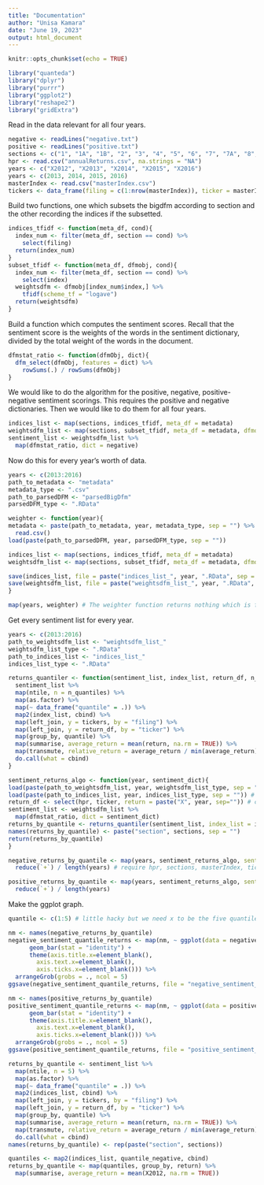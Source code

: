 ```yaml
---
title: "Documentation"
author: "Unisa Kamara"
date: "June 19, 2023"
output: html_document
---
```


```r
knitr::opts_chunk$set(echo = TRUE)
```

```r
library("quanteda")
library("dplyr")
library("purrr")
library("ggplot2")
library("reshape2")
library("gridExtra")
```

Read in the data relevant for all four years.

```r
negative <- readLines("negative.txt")
positive <- readLines("positive.txt")
sections <- c("1", "1A", "1B", "2", "3", "4", "5", "6", "7", "7A", "8", "9", "9A", "9B", "10", "11", "12", "13", "14", "15")
hpr <- read.csv("annualReturns.csv", na.strings = "NA")
years <- c("X2012", "X2013", "X2014", "X2015", "X2016")
years <- c(2013, 2014, 2015, 2016)
masterIndex <- read.csv("masterIndex.csv")
tickers <- data_frame(filing = c(1:nrow(masterIndex)), ticker = masterIndex$TICKER)
```

Build two functions, one which subsets the bigdfm according to section and the other recording the indices if the subsetted.

```r
indices_tfidf <- function(meta_df, cond){
  index_num <- filter(meta_df, section == cond) %>%
    select(filing)
  return(index_num)
}
subset_tfidf <- function(meta_df, dfmobj, cond){
  index_num <- filter(meta_df, section == cond) %>%
    select(index)
  weightsdfm <- dfmobj[index_num$index,] %>%
    tfidf(scheme_tf = "logave")
  return(weightsdfm)
}
```

Build a function which computes the sentiment scores. Recall that the sentiment score is the weights of the words in the sentiment dictionary, divided by the total weight of the words in the document.

```r
dfmstat_ratio <- function(dfmObj, dict){
  dfm_select(dfmObj, features = dict) %>%
    rowSums(.) / rowSums(dfmObj)
}
```

We would like to do the algorithm for the positive, negative, positive-negative sentiment scorings. This requires the positive and negative dictionaries.
Then we would like to do them for all four years. 

```r
indices_list <- map(sections, indices_tfidf, meta_df = metadata)
weightsdfm_list <- map(sections, subset_tfidf, meta_df = metadata, dfmobj = bigdfm)
sentiment_list <- weightsdfm_list %>%
  map(dfmstat_ratio, dict = negative)
```

Now do this for every year's worth of data.

```r
years <- c(2013:2016)
path_to_metadata <- "metadata"
metadata_type <- ".csv"
path_to_parsedDFM <- "parsedBigDfm"
parsedDFM_type <- ".RData"

weighter <- function(year){
metadata <- paste(path_to_metadata, year, metadata_type, sep = "") %>%
  read.csv()
load(paste(path_to_parsedDFM, year, parsedDFM_type, sep = ""))

indices_list <- map(sections, indices_tfidf, meta_df = metadata)
weightsdfm_list <- map(sections, subset_tfidf, meta_df = metadata, dfmobj = bigdfm)

save(indices_list, file = paste("indices_list_", year, ".RData", sep = ""))
save(weightsdfm_list, file = paste("weightsdfm_list_", year, ".RData", sep = ""))
}

map(years, weighter) # The weighter function returns nothing which is fine.
```

Get every sentiment list for every year.

```r
years <- c(2013:2016)
path_to_weightsdfm_list <- "weightsdfm_list_"
weightsdfm_list_type <- ".RData"
path_to_indices_list <- "indices_list_"
indices_list_type <- ".RData"

returns_quantiler <- function(sentiment_list, index_list, return_df, n_quantiles){
  sentiment_list %>%
  map(ntile, n = n_quantiles) %>%
  map(as.factor) %>%
  map(~ data_frame("quantile" = .)) %>%
  map2(index_list, cbind) %>%
  map(left_join, y = tickers, by = "filing") %>%
  map(left_join, y = return_df, by = "ticker") %>%
  map(group_by, quantile) %>%
  map(summarise, average_return = mean(return, na.rm = TRUE)) %>%
  map(transmute, relative_return = average_return / min(average_return) - 1) %>% # quantile 1 is row 1, 2 is row 2, etc. Higher quantile means higher sentiment value.
  do.call(what = cbind)
}

sentiment_returns_algo <- function(year, sentiment_dict){
load(paste(path_to_weightsdfm_list, year, weightsdfm_list_type, sep = "")) # loads into global
load(paste(path_to_indices_list, year, indices_list_type, sep = "")) # loads into global
return_df <- select(hpr, ticker, return = paste("X", year, sep="")) # creates in function namespace so MUST be specified in returns_by_quantile function which would otherwise look in global for return_df
sentiment_list <- weightsdfm_list %>%
  map(dfmstat_ratio, dict = sentiment_dict)
returns_by_quantile <- returns_quantiler(sentiment_list, index_list = indices_list, return_df = return_df, n_quantiles = 5)
names(returns_by_quantile) <- paste("section", sections, sep = "")
return(returns_by_quantile)
}

negative_returns_by_quantile <- map(years, sentiment_returns_algo, sentiment_dict = negative) %>%
  reduce(`+`) / length(years) # require hpr, sections, masterIndex, tickers, dfmstat_ratio

positive_returns_by_quantile <- map(years, sentiment_returns_algo, sentiment_dict = positive) %>%
  reduce(`+`) / length(years)
```

Make the ggplot graph.

```r
quantile <- c(1:5) # little hacky but we need x to be the five quantiles; a proper melt would be the correct method, I think, but i cant get it to work. The problem is that this relies on the ggplot mapping 1 to quantile 1, 2 to quantile 2, etc. which works for c(1:5) but does not work for c("one", "two", "three", "four", "five"), for example, which will sort the character vector alphabetically

nm <- names(negative_returns_by_quantile)
negative_sentiment_quantile_returns <- map(nm, ~ ggplot(data = negative_returns_by_quantile, aes_string(x = quantile, y = .)) +
      geom_bar(stat = "identity") +
      theme(axis.title.x=element_blank(),
        axis.text.x=element_blank(),
        axis.ticks.x=element_blank())) %>%
  arrangeGrob(grobs = ., ncol = 5)
ggsave(negative_sentiment_quantile_returns, file = "negative_sentiment_quantile_returns.png")

nm <- names(positive_returns_by_quantile)
positive_sentiment_quantile_returns <- map(nm, ~ ggplot(data = positive_returns_by_quantile, aes_string(x = quantile, y = .)) +
      geom_bar(stat = "identity") +
      theme(axis.title.x=element_blank(),
        axis.text.x=element_blank(),
        axis.ticks.x=element_blank())) %>%
  arrangeGrob(grobs = ., ncol = 5)
ggsave(positive_sentiment_quantile_returns, file = "positive_sentiment_quantile_returns.png")
```


```r
returns_by_quantile <- sentiment_list %>%
  map(ntile, n = 5) %>%
  map(as.factor) %>%
  map(~ data_frame("quantile" = .)) %>%
  map2(indices_list, cbind) %>%
  map(left_join, y = tickers, by = "filing") %>%
  map(left_join, y = return_df, by = "ticker") %>%
  map(group_by, quantile) %>%
  map(summarise, average_return = mean(return, na.rm = TRUE)) %>%
  map(transmute, relative_return = average_return / min(average_return) - 1) %>%
  do.call(what = cbind)
names(returns_by_quantile) <- rep(paste("section", sections))

quantiles <- map2(indices_list, quantile_negative, cbind)
returns_by_quantile <- map(quantiles, group_by, return) %>%
  map(summarise, average_return = mean(X2012, na.rm = TRUE))
```
